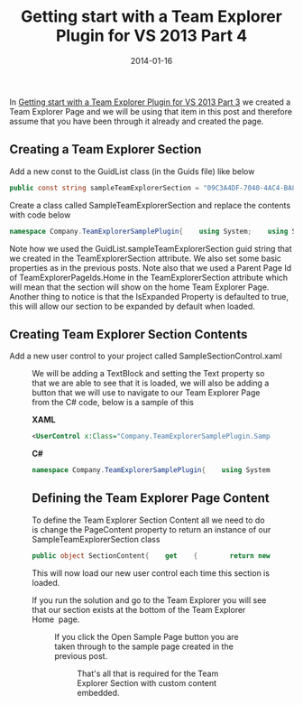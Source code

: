 ﻿---
title: 'Getting start with a Team Explorer Plugin for VS 2013 Part 4'
date: 2014-01-16
tags: ['Visual Studio', 'Visual Studio Plugin', 'Getting Started', 'Team Explorer']
draft: false
summary: 'In Getting start with a Team Explorer Plugin for VS 2013 Part 3 we created a Team Explorer Page and we will be using that item in this post and therefore assume that you have been through it already and created the page.'
---


In [Getting start with a Team Explorer Plugin for VS 2013 Part 3](https://gordonbeeming.com/blog/post/getting-start-with-a-team-explorer-plugin-for-vs-2013-part-3) we created a Team Explorer Page and we will be using that item in this post and therefore assume that you have been through it already and created the page.
 
## Creating a Team Explorer Section
 
Add a new const to the GuidList class (in the Guids file) like below
 
```csharp
public const string sampleTeamExplorerSection = "09C3A4DF-7040-4AC4-BA8B-0740B53BD9D7";
```

Create a class called SampleTeamExplorerSection and replace the contents with code below

```csharp
namespace Company.TeamExplorerSamplePlugin{    using System;    using System.ComponentModel;    using Microsoft.TeamFoundation.Controls;    [TeamExplorerSection(GuidList.sampleTeamExplorerSection, TeamExplorerPageIds.Home, 100)]    public class SampleTeamExplorerSection : ITeamExplorerSection    {        private IServiceProvider serviceProvider;        private bool isBusy;        private bool isExpanded = true;        private bool isVisible = true;        public void Initialize(object sender, SectionInitializeEventArgs e)        {            this.serviceProvider = e.ServiceProvider;        }        public event PropertyChangedEventHandler PropertyChanged;        public void Cancel()        {        }        public object GetExtensibilityService(Type serviceType)        {            return null;        }        public bool IsBusy        {            get            {                return this.isBusy;            }            private set            {                this.isBusy = value;                this.FirePropertyChanged("IsBusy");            }        }        public bool IsExpanded        {            get            {                return this.isExpanded;            }            set            {                this.isExpanded = value;                this.FirePropertyChanged("IsExpanded");            }        }        public bool IsVisible        {            get            {                return this.isVisible;            }            set            {                this.isVisible = value;                this.FirePropertyChanged("IsVisible");            }        }        public void Loaded(object sender, SectionLoadedEventArgs e)        {        }        public void Refresh()        {        }        public void SaveContext(object sender, SectionSaveContextEventArgs e)        {        }        public object SectionContent        {            get            {                return null;            }        }        public string Title        {            get            {                return "Sample Section";            }        }        public void Dispose()        {        }        private void FirePropertyChanged(string propertyName)        {            if (this.PropertyChanged != null)            {                this.PropertyChanged(this, new PropertyChangedEventArgs(propertyName));            }        }    }}
```

Note how we used the GuidList.sampleTeamExplorerSection guid string that we created in the TeamExplorerSection attribute. We also set some basic properties as in the previous posts. Note also that we used a Parent Page Id of TeamExplorerPageIds.Home in the TeamExplorerSection attribute which will mean that the section will show on the home Team Explorer Page. Another thing to notice is that the IsExpanded Property is defaulted to true, this will allow our section to be expanded by default when loaded.

## Creating Team Explorer Section Contents

Add a new user control to your project called SampleSectionControl.xaml

<Figure key="/images/2f60593daf98482d950c8640839944c7.png" src="/images/2f60593daf98482d950c8640839944c7.png" alt="image" width="0" height="0" caption="FILL THIS IN" />

We will be adding a TextBlock and setting the Text property so that we are able to see that it is loaded, we will also be adding a button that we will use to navigate to our Team Explorer Page from the C# code, below is a sample of this

**XAML**

```xml
<UserControl x:Class="Company.TeamExplorerSamplePlugin.SampleSectionControl"             xmlns="http://schemas.microsoft.com/winfx/2006/xaml/presentation"             xmlns:x="http://schemas.microsoft.com/winfx/2006/xaml"             xmlns:mc="http://schemas.openxmlformats.org/markup-compatibility/2006"              xmlns:d="http://schemas.microsoft.com/expression/blend/2008"              mc:Ignorable="d"              d:DesignHeight="300" d:DesignWidth="300">    <Grid>        <StackPanel>            <TextBlock Text="Sample Section Content"></TextBlock>            <Button Click="Button_Click" Content="Open Sample Page"></Button>        </StackPanel>    </Grid></UserControl>
```

**C#**

```csharp
namespace Company.TeamExplorerSamplePlugin{    using System;    using System.Windows;    using System.Windows.Controls;    using Microsoft.TeamFoundation.Controls;    /// <summary>    ///     Interaction logic for SampleSectionControl.xaml    /// </summary>    public partial class SampleSectionControl : UserControl    {        private readonly IServiceProvider serviceProvider;        public SampleSectionControl(IServiceProvider serviceProvider)        {            this.InitializeComponent();            this.serviceProvider = serviceProvider;        }        private void Button_Click(object sender, RoutedEventArgs e)        {            var service = this.GetService<ITeamExplorer>();            if (service == null)            {                return;            }            service.NavigateToPage(new Guid(GuidList.sampleTeamExplorerPage), null);        }        public T GetService<T>()        {            if (this.serviceProvider != null)            {                return (T)this.serviceProvider.GetService(typeof(T));            }            return default(T);        }    }}
```

## Defining the Team Explorer Page Content

To define the Team Explorer Section Content all we need to do is change the PageContent property to return an instance of our SampleTeamExplorerSection class

```csharp
public object SectionContent{    get    {        return new SampleSectionControl(serviceProvider);    }}
```

This will now load our new user control each time this section is loaded.

If you run the solution and go to the Team Explorer you will see that our section exists at the bottom of the Team Explorer Home  page.

<Figure key="/images/658ea6f66fd1498b9b545cdb9b9bd2b8.png" src="/images/658ea6f66fd1498b9b545cdb9b9bd2b8.png" alt="image" width="0" height="0" caption="FILL THIS IN" />

If you click the Open Sample Page button you are taken through to the sample page created in the previous post.

<Figure key="/images/88662ecb626d48239a25f3502d06e9b1.png" src="/images/88662ecb626d48239a25f3502d06e9b1.png" alt="" width="0" height="0" caption="FILL THIS IN" />

That's all that is required for the Team Explorer Section with custom content embedded.

